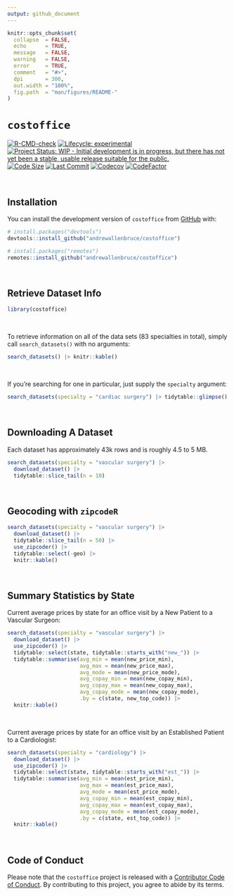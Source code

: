 ```yaml
---
output: github_document
---
```


<!-- README.md is generated from README.Rmd. Please edit that file -->

```r
knitr::opts_chunk$set(
  collapse  = FALSE,
  echo      = TRUE,
  message   = FALSE, 
  warning   = FALSE,
  error     = TRUE,
  comment   = "#>",
  dpi       = 300, 
  out.width = "100%",
  fig.path  = "man/figures/README-"
)
```

# `costoffice`

<!-- badges: start -->
[![R-CMD-check](https://github.com/andrewallenbruce/costoffice/actions/workflows/R-CMD-check.yaml/badge.svg)](https://github.com/andrewallenbruce/costoffice/actions/workflows/R-CMD-check.yaml)
[![Lifecycle: experimental](https://img.shields.io/badge/lifecycle-experimental-orange.svg)](https://lifecycle.r-lib.org/articles/stages.html#experimental)
[![Project Status: WIP - Initial development is in progress, but there has not yet been a stable, usable release suitable for the public.](https://www.repostatus.org/badges/latest/wip.svg)](https://www.repostatus.org/#wip)
[![Code Size](https://img.shields.io/github/languages/code-size/andrewallenbruce/costoffice.svg)](https://github.com/andrewallenbruce/costoffice)
[![Last Commit](https://img.shields.io/github/last-commit/andrewallenbruce/costoffice.svg)](https://github.com/andrewallenbruce/costoffice/commits/main)
[![Codecov](https://codecov.io/gh/andrewallenbruce/costoffice/branch/main/graph/badge.svg)](https://codecov.io/gh/andrewallenbruce/costoffice)
[![CodeFactor](https://www.codefactor.io/repository/github/andrewallenbruce/costoffice/badge)](https://www.codefactor.io/repository/github/andrewallenbruce/costoffice)
<!-- badges: end -->

<br>

## Installation

You can install the development version of `costoffice` from [GitHub](https://github.com/) with:

``` r
# install.packages("devtools")
devtools::install_github("andrewallenbruce/costoffice")
```
``` r
# install.packages("remotes")
remotes::install_github("andrewallenbruce/costoffice")
```

<br>

## Retrieve Dataset Info

```r
library(costoffice)
```

<br>

To retrieve information on all of the data sets (83 specialties in total), 
simply call `search_datasets()` with no arguments:


```r
search_datasets() |> knitr::kable()
```

<br>

If you're searching for one in particular, just supply the `specialty` argument:

```r
search_datasets(specialty = "cardiac surgery") |> tidytable::glimpse()
```

<br>

## Downloading A Dataset

Each dataset has approximately 43k rows and is roughly 4.5 to 5 MB.

```r
search_datasets(specialty = "vascular surgery") |> 
  download_dataset() |> 
  tidytable::slice_tail(n = 10)
```

<br>

## Geocoding with `zipcodeR`


```r
search_datasets(specialty = "vascular surgery") |> 
  download_dataset() |> 
  tidytable::slice_tail(n = 50) |> 
  use_zipcoder() |> 
  tidytable::select(-geo) |> 
  knitr::kable()
```

<br>

## Summary Statistics by State

Current average prices by state for an office visit by a New Patient to a Vascular Surgeon:

```r
search_datasets(specialty = "vascular surgery") |> 
  download_dataset() |> 
  use_zipcoder() |> 
  tidytable::select(state, tidytable::starts_with("new_")) |> 
  tidytable::summarise(avg_min = mean(new_price_min),
                       avg_max = mean(new_price_max),
                       avg_mode = mean(new_price_mode),
                       avg_copay_min = mean(new_copay_min),
                       avg_copay_max = mean(new_copay_max),
                       avg_copay_mode = mean(new_copay_mode),
                       .by = c(state, new_top_code)) |> 
  knitr::kable()
```

<br>

Current average prices by state for an office visit by an Established Patient to a Cardiologist:

```r
search_datasets(specialty = "cardiology") |> 
  download_dataset() |> 
  use_zipcoder() |> 
  tidytable::select(state, tidytable::starts_with("est_")) |> 
  tidytable::summarise(avg_min = mean(est_price_min),
                       avg_max = mean(est_price_max),
                       avg_mode = mean(est_price_mode),
                       avg_copay_min = mean(est_copay_min),
                       avg_copay_max = mean(est_copay_max),
                       avg_copay_mode = mean(est_copay_mode),
                       .by = c(state, est_top_code)) |> 
  knitr::kable()
```

<br>


## Code of Conduct

Please note that the `costoffice` project is released with a [Contributor Code of Conduct](https://andrewallenbruce.github.io/costoffice/CODE_OF_CONDUCT.html). By contributing to this project, you agree to abide by its terms.

